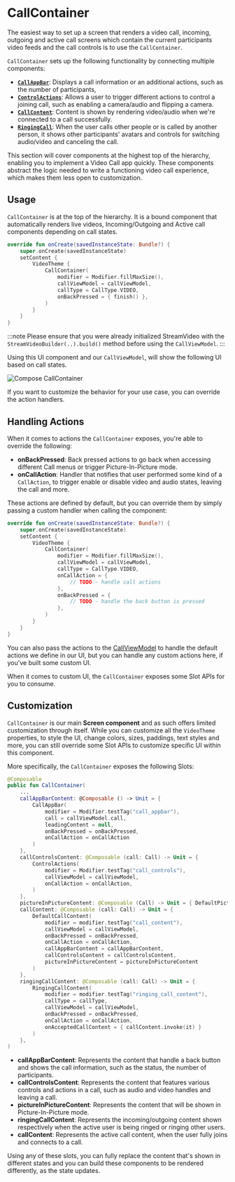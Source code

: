 # CallContainer

The easiest way to set up a screen that renders a video call, incoming, outgoing and active call screens which contain the current participants video feeds and the call controls is to use the `CallContainer`.

`CallContainer` sets up the following functionality by connecting multiple components:

* [**`CallAppBar`**](05-call-app-bar.mdx): Displays a call information or an additional actions, such as the number of participants,
* [**`ControlActions`**](04-call-controls.mdx): Allows a user to trigger different actions to control a joining call, such as enabling a camera/audio and flipping a camera.
* [**`CallContent`**](03-call-content.mdx): Content is shown by rendering video/audio when we're connected to a call successfully.
* [**`RingingCall`**](02-ringing-call.mdx): When the user calls other people or is called by another person, it shows other participants' avatars and controls for switching audio/video and canceling the call.

This section will cover components at the highest top of the hierarchy, enabling you to implement a Video Call app quickly.
These components abstract the logic needed to write a functioning video call experience, which makes them less open to customization.

## Usage

`CallContainer` is at the top of the hierarchy. It is a bound component that automatically renders live videos, Incoming/Outgoing and Active call components depending on call states.

```kotlin
override fun onCreate(savedInstanceState: Bundle?) {
    super.onCreate(savedInstanceState)
    setContent {
        VideoTheme {
            CallContainer(
                modifier = Modifier.fillMaxSize(),
                callViewModel = callViewModel,
                callType = CallType.VIDEO,
                onBackPressed = { finish() },
            )
        }
    }
}
```

:::note
Please ensure that you were already initialized StreamVideo with the `StreamVideoBuilder(..).build()` method before using the `CallViewModel`.
:::

Using this UI component and our `CallViewModel`, will show the following UI based on call states.

![Compose CallContainer](../../assets/compose_call_container.png)

If you want to customize the behavior for your use case, you can override the action handlers.

## Handling Actions

When it comes to actions the `CallContainer` exposes, you're able to override the following:

* **onBackPressed**: Back pressed actions to go back when accessing different Call menus or trigger Picture-In-Picture mode.
* **onCallAction**: Handler that notifies that user performed some kind of a `CallAction`, to trigger enable or disable video and audio states, leaving the call and more.

These actions are defined by default, but you can override them by simply passing a custom handler when calling the component:

```kotlin
override fun onCreate(savedInstanceState: Bundle?) {
    super.onCreate(savedInstanceState)
    setContent {
        VideoTheme {
            CallContainer(
                modifier = Modifier.fillMaxSize(),
                callViewModel = callViewModel,
                callType = CallType.VIDEO,
                onCallAction = {
                    // TODO - handle call actions
                },
                onBackPressed = {
                    // TODO - handle the back button is pressed
                },
            )
        }
    }
}
```

You can also pass the actions to the [CallViewModel](../05-view-model.mdx) to handle the default actions we define in our UI, but you can handle any custom actions here, if you've built some custom UI.

When it comes to custom UI, the `CallContainer` exposes some Slot APIs for you to consume.

## Customization

`CallContainer` is our main **Screen component** and as such offers limited customization through itself. While you can customize all the `VideoTheme` properties, to style the UI, change colors, sizes, paddings, text styles and more, you can still override some Slot APIs to customize specific UI within this component.

More specifically, the `CallContainer` exposes the following Slots:

```kotlin
@Composable
public fun CallContainer(
    ...
    callAppBarContent: @Composable () -> Unit = {
        CallAppBar(
            modifier = Modifier.testTag("call_appbar"),
            call = callViewModel.call,
            leadingContent = null,
            onBackPressed = onBackPressed,
            onCallAction = onCallAction
        )
    },
    callControlsContent: @Composable (call: Call) -> Unit = {
        ControlActions(
            modifier = Modifier.testTag("call_controls"),
            callViewModel = callViewModel,
            onCallAction = onCallAction,
        )
    },
    pictureInPictureContent: @Composable (Call) -> Unit = { DefaultPictureInPictureContent(it) }, // 2
    callContent: @Composable (call: Call) -> Unit = {
        DefaultCallContent(
            modifier = modifier.testTag("call_content"),
            callViewModel = callViewModel,
            onBackPressed = onBackPressed,
            onCallAction = onCallAction,
            callAppBarContent = callAppBarContent,
            callControlsContent = callControlsContent,
            pictureInPictureContent = pictureInPictureContent
        )
    },
    ringingCallContent: @Composable (call: Call) -> Unit = {
        RingingCallContent(
            modifier = modifier.testTag("ringing_call_content"),
            callType = callType,
            callViewModel = callViewModel,
            onBackPressed = onBackPressed,
            onCallAction = onCallAction,
            onAcceptedCallContent = { callContent.invoke(it) }
        )
    },
)
```

* **callAppBarContent**: Represents the content that handle a back button and shows the call information, such as the status, the number of participants.
* **callControlsContent**: Represents the content that features various controls and actions in a call, such as audio and video handles and leaving a call.
* **pictureInPictureContent**: Represents the content that will be shown in Picture-In-Picture mode.
* **ringingCallContent**: Represents the incoming/outgoing content shown respectively when the active user is being ringed or ringing other users.
* **callContent**: Represents the active call content, when the user fully joins and connects to a call.

Using any of these slots, you can fully replace the content that's shown in different states and you can build these components to be rendered differently, as the state updates.
